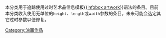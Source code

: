 {{Wikipedia category|hidden=yes}}
本分类用于追踪使用过时艺术品信息模板{{[[Template:infobox_artwork|infobox artwork]]}}语法的条目。目前本分类收入使用无单位的<code>height</code>、<code>length</code>或<code>width</code>参数的条目。未来可能会选定其它过时参数以便修复。

[[Category:油画作品|Category:油画作品]]